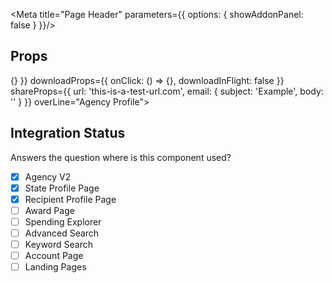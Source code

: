 

<Meta
    title="Page Header"
    parameters={{ options: { showAddonPanel: false } }}/>

## Props
<ArgsTable of={PageHeader} />

<Canvas>
    <Story name='w/ All Toolbar Options'>
        <PageHeader
            title="Department of Homeland Security"
            fyProps={{
                selectedFy: 2020,
                latestFy: 2021,
                handleFyChange: () => {}
            }}
            downloadProps={{
                onClick: () => {},
                downloadInFlight: false
            }}
            shareProps={{
                url: 'this-is-a-test-url.com',
                email: {
                    subject: 'Example',
                    body: ''
                }
            }}
            overLine="Agency Profile">
            <ComingSoon />
        </PageHeader>
    </Story>
</Canvas>

<Canvas>
    <Story name='w/ Only Share'>
        <PageHeader
            title="Department of Homeland Security"
            shareProps={{
                url: 'this-is-a-test-url.com',
                email: {
                    subject: 'Example',
                    body: ''
                }
            }}
            overLine="Agency Profile">
            <ComingSoon />
        </PageHeader>
    </Story>
</Canvas>

## Integration Status
Answers the question where is this component used?

- [x] Agency V2
- [x] State Profile Page
- [x] Recipient Profile Page
- [ ] Award Page
- [ ] Spending Explorer
- [ ] Advanced Search
- [ ] Keyword Search
- [ ] Account Page
- [ ] Landing Pages
